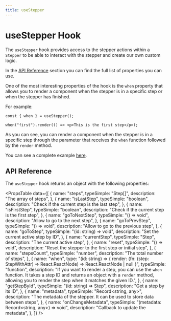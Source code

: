 ```yaml
---
title: useStepper
---
```



# useStepper Hook

The `useStepper` hook provides access to the stepper actions within a `Stepper` to be able to interact with the stepper and create our own custom logic.

In the [API Reference](#api-reference) section you can find the full list of properties you can use.

One of the most interesting properties of the hook is the `when` property that allows you to render a component when the stepper is in a specific step or when the stepper has finished.

For example:

```tsx
const { when } = useStepper();

when("first").render(() => <p>This is the first step</p>);
```

As you can see, you can render a component when the stepper is in a specific step through the parameter that receives the `when` function followed by the `render` method.

You can see a complete example [here](our-first-stepper.mdx).

## API Reference

The `useStepper` hook returns an object with the following properties:

<PropsTable
  data={[
    {
      name: "steps",
      typeSimple: "Step[]",
      description: "The array of steps",
    },
    {
      name: "isLastStep",
      typeSimple: "boolean",
      description: "Check if the current step is the last step",
    },
    {
      name: "isFirstStep",
      typeSimple: "boolean",
      description: "Check if the current step is the first step",
    },
    {
      name: "goToNextStep",
      typeSimple: "() => void",
      description: "Allow to go to the next step",
    },
    {
      name: "goToPrevStep",
      typeSimple: "() => void",
      description: "Allow to go to the previous step",
    },
    {
      name: "goToStep",
      typeSimple: "(id: string) => void",
      description: "Set the current active step by ID",
    },
    {
      name: "currentStep",
      typeSimple: "Step",
      description: "The current active step",
    },
    {
      name: "reset",
      typeSimple: "() => void",
      description: "Reset the stepper to the first step or initial step",
    },
    {
      name: "stepsCount",
      typeSimple: "number",
      description: "The total number of steps",
    },
    {
      name: "when",
      type: "(id: string) => { render: (fn: (step: StepWithAttr<Step>) => React.ReactNode) => React.ReactNode | null }",
      typeSimple: "function",
      description: "If you want to render a step, you can use the `when` function. It takes a step ID and returns an object with a `render` method, allowing you to render the step when it matches the given ID.",
    },
    {
      name: "getStepById",
      typeSimple: "(id: string) => Step",
      description: "Get a step by its ID",
    },
    {
      name: "metadata",
      typeSimple: "Record<string, any>",
      description: "The metadata of the stepper. It can be used to store data between steps",
    },
    {
      name: "onChangeMetadata",
      typeSimple: "(metadata: Record<string, any>) => void",
      description: "Callback to update the metadata",
    },
  ]}
/>